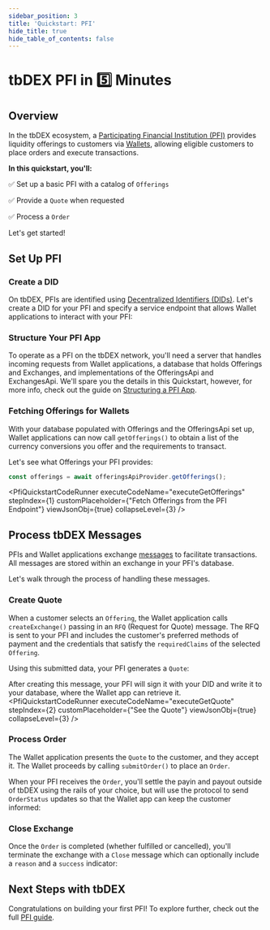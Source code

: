 ```yaml
---
sidebar_position: 3
title: 'Quickstart: PFI'
hide_title: true
hide_table_of_contents: false
---
```



<QuickstartExecutionProvider>

# tbDEX PFI in 5️⃣ Minutes

## Overview

In the tbDEX ecosystem, a [Participating Financial Institution (PFI)](/docs/tbdex/pfi/overview) provides liquidity offerings to customers via [Wallets](/docs/tbdex/wallet/overview), allowing eligible customers to place orders and execute transactions.

**In this quickstart, you'll:**

✅  Set up a basic PFI with a catalog of `Offerings`

✅  Provide a `Quote` when requested

✅  Process a `Order`

Let's get started!

## Set Up PFI

### Create a DID

On tbDEX, PFIs are identified using [Decentralized Identifiers (DIDs)](/docs/web5/decentralized-identifiers/what-are-dids). Let's create a DID for your PFI and specify a service endpoint that allows Wallet applications to interact with your PFI:

<CodeSnippet snippetName="pfiOverviewCreateDid" />
<PfiQuickstartCodeRunner executeCodeName="executeDidCreate" stepIndex={0} customPlaceholder={"See PFI DID"} />

### Structure Your PFI App
To operate as a PFI on the tbDEX network, you'll need a server that handles incoming requests from Wallet applications, a database that holds Offerings and Exchanges, and implementations of the OfferingsApi and ExchangesApi. We'll spare you the details in this Quickstart, however, for more info, check out the guide on [Structuring a PFI App](/docs/tbdex/pfi/anatomy-of-a-pfi).

### Fetching Offerings for Wallets
With your database populated with Offerings and the OfferingsApi set up, Wallet applications can now call `getOfferings()` to obtain a list of the currency conversions you offer and the requirements to transact. 

Let's see what Offerings your PFI provides:

```js
const offerings = await offeringsApiProvider.getOfferings();
````

<PfiQuickstartCodeRunner executeCodeName="executeGetOfferings" stepIndex={1} customPlaceholder={"Fetch Offerings from the PFI Endpoint"} viewJsonObj={true} collapseLevel={3} />

## Process tbDEX Messages

PFIs and Wallet applications exchange [messages](/docs/tbdex/message-types#messages) to facilitate transactions.
All messages are stored within an exchange in your PFI's database.

Let's walk through the process of handling these messages.

### Create Quote

When a customer selects an `Offering`, the Wallet application calls `createExchange()` passing in an `RFQ` (Request for Quote) message.
The RFQ is sent to your PFI and includes the customer's preferred methods of payment and the credentials that satisfy the `requiredClaims` of the selected `Offering`. 

Using this submitted data, your PFI generates a `Quote`:

<CodeSnippet snippetName="pfiCreateQuoteJs" title="exchangeApiProvider.ts" />

After creating this message, your PFI will sign it with your DID and write it to your database, where the Wallet app can retrieve it.
<CodeSnippet snippetName="pfiSignQuoteJs" title="exchangeApiProvider.ts" />
<PfiQuickstartCodeRunner executeCodeName="executeGetQuote" stepIndex={2} customPlaceholder={"See the Quote"} viewJsonObj={true} collapseLevel={3} />

### Process Order

The Wallet application presents the `Quote` to the customer, and they accept it.
The Wallet proceeds by calling `submitOrder()` to place an `Order`. 

When your PFI receives the `Order`, you'll settle the payin and payout outside of tbDEX using the rails of your choice, but will use the protocol to send `OrderStatus` updates so that the Wallet app can keep the customer informed:

<CodeSnippet snippetName="pfiOrderStatusJs" title="exchangeApiProvider.ts" />
<PfiQuickstartCodeRunner executeCodeName="executeGetOrderStatus" stepIndex={3} customPlaceholder={"See the OrderStatus"} viewJsonObj={true} collapseLevel={3} />

### Close Exchange

Once the `Order` is completed (whether fulfilled or cancelled), you'll terminate the exchange with a `Close` message which can optionally include a `reason` and a `success` indicator:

<CodeSnippet snippetName="pfiCloseOrderJs" title="exchangeApiProvider.ts" />
<PfiQuickstartCodeRunner executeCodeName="executeGetClose" stepIndex={4} customPlaceholder={"See the Close Message"} viewJsonObj={true} collapseLevel={3} />

## Next Steps with tbDEX

Congratulations on building your first PFI! To explore further, check out the full [PFI guide](/docs/tbdex/pfi/overview).


</QuickstartExecutionProvider>
